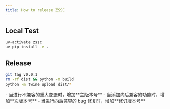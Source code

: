 ```yaml
---
title: How to release ZSSC
---
```


## Local Test

```sh
uv-activate zssc
uv pip install -e .
```

## Release

```sh
git tag v0.0.1
rm -rf dist && python -m build
python -m twine upload dist/*
```

<Callout title="版本号" type="info">
- 当进行不兼容的重大变更时，增加**主版本号**
- 当添加向后兼容的功能时，增加**次版本号**
- 当进行向后兼容的 bug 修复时，增加**修订版本号**
</Callout>
